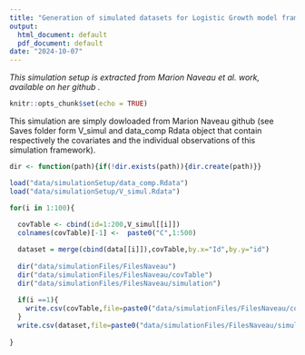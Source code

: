 ```yaml
---
title: "Generation of simulated datasets for Logistic Growth model framework with standard gaussian  covariates, completely based on Naveau et al., 2023"
output:
  html_document: default
  pdf_document: default
date: "2024-10-07"
---
```


*This simulation setup is extracted from Marion Naveau et al. work, available on her github \url{https://github.com/Marion-Naveau/Supp_Information_SAEMVS}.*

```r
knitr::opts_chunk$set(echo = TRUE)
```

This simulation are simply dowloaded from Marion Naveau github (see Saves folder form V_simul and data_comp Rdata object that contain respectively the covariates and the individual observations of this simulation framework).

```r
dir <- function(path){if(!dir.exists(path)){dir.create(path)}}

load("data/simulationSetup/data_comp.Rdata")
load("data/simulationSetup/V_simul.Rdata")

for(i in 1:100){
  
  covTable <- cbind(id=1:200,V_simul[[i]])
  colnames(covTable)[-1] <-  paste0("C",1:500)

  dataset = merge(cbind(data[[i]]),covTable,by.x="Id",by.y="id")
  
  dir("data/simulationFiles/FilesNaveau")
  dir("data/simulationFiles/FilesNaveau/covTable")
  dir("data/simulationFiles/FilesNaveau/simulation")
  
  if(i ==1){
    write.csv(covTable,file=paste0("data/simulationFiles/FilesNaveau/covTable/covTable_",i,".txt"),quote = F,row.names = F)
  }
  write.csv(dataset,file=paste0("data/simulationFiles/FilesNaveau/simulation/simulation_",i,".txt"),quote = F,row.names = F)
  
}
```
